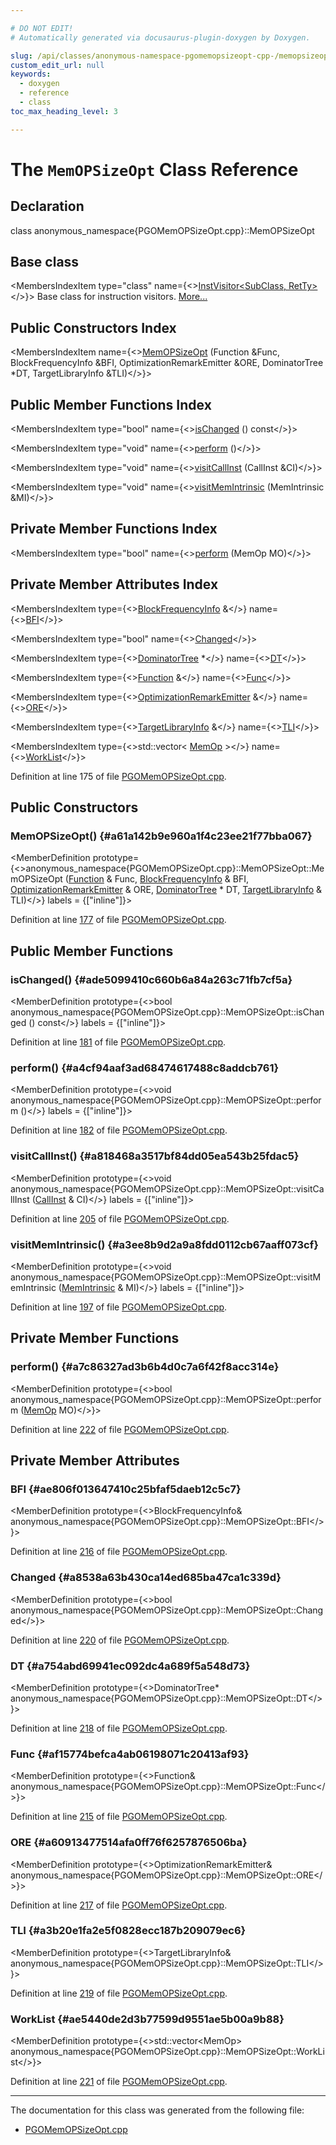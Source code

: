 ```yaml
---

# DO NOT EDIT!
# Automatically generated via docusaurus-plugin-doxygen by Doxygen.

slug: /api/classes/anonymous-namespace-pgomemopsizeopt-cpp-/memopsizeopt
custom_edit_url: null
keywords:
  - doxygen
  - reference
  - class
toc_max_heading_level: 3

---
```





# The `MemOPSizeOpt` Class Reference

<DoxygenPage pluginConfig={pluginConfig}>



## Declaration

<CodeBlock>class anonymous_namespace{PGOMemOPSizeOpt.cpp}::MemOPSizeOpt</CodeBlock>

## Base class

<MembersIndex>

<MembersIndexItem
  type="class"
  name={<><a href="/docs/api/classes/llvm/instvisitor">InstVisitor&lt;SubClass, RetTy&gt;</a></>}>
Base class for instruction visitors. <a href="/docs/api/classes/llvm/instvisitor/#details">More...</a>
</MembersIndexItem>

</MembersIndex>

## Public Constructors Index

<MembersIndex>

<MembersIndexItem
  name={<><a href="#a61a142b9e960a1f4c23ee21f77bba067">MemOPSizeOpt</a> (Function &amp;Func, BlockFrequencyInfo &amp;BFI, OptimizationRemarkEmitter &amp;ORE, DominatorTree &#42;DT, TargetLibraryInfo &amp;TLI)</>}>
</MembersIndexItem>

</MembersIndex>

## Public Member Functions Index

<MembersIndex>

<MembersIndexItem
  type="bool"
  name={<><a href="#ade5099410c660b6a84a263c71fb7cf5a">isChanged</a> () const</>}>
</MembersIndexItem>

<MembersIndexItem
  type="void"
  name={<><a href="#a4cf94aaf3ad68474617488c8addcb761">perform</a> ()</>}>
</MembersIndexItem>

<MembersIndexItem
  type="void"
  name={<><a href="#a818468a3517bf84dd05ea543b25fdac5">visitCallInst</a> (CallInst &amp;CI)</>}>
</MembersIndexItem>

<MembersIndexItem
  type="void"
  name={<><a href="#a3ee8b9d2a9a8fdd0112cb67aaff073cf">visitMemIntrinsic</a> (MemIntrinsic &amp;MI)</>}>
</MembersIndexItem>

</MembersIndex>

## Private Member Functions Index

<MembersIndex>

<MembersIndexItem
  type="bool"
  name={<><a href="#a7c86327ad3b6b4d0c7a6f42f8acc314e">perform</a> (MemOp MO)</>}>
</MembersIndexItem>

</MembersIndex>

## Private Member Attributes Index

<MembersIndex>

<MembersIndexItem
  type={<><a href="/docs/api/classes/llvm/blockfrequencyinfo">BlockFrequencyInfo</a> &amp;</>}
  name={<><a href="#ae806f013647410c25bfaf5daeb12c5c7">BFI</a></>}>
</MembersIndexItem>

<MembersIndexItem
  type="bool"
  name={<><a href="#a8538a63b430ca14ed685ba47ca1c339d">Changed</a></>}>
</MembersIndexItem>

<MembersIndexItem
  type={<><a href="/docs/api/classes/llvm/dominatortree">DominatorTree</a> &#42;</>}
  name={<><a href="#a754abd69941ec092dc4a689f5a548d73">DT</a></>}>
</MembersIndexItem>

<MembersIndexItem
  type={<><a href="/docs/api/classes/llvm/function">Function</a> &amp;</>}
  name={<><a href="#af15774befca4ab06198071c20413af93">Func</a></>}>
</MembersIndexItem>

<MembersIndexItem
  type={<><a href="/docs/api/classes/llvm/optimizationremarkemitter">OptimizationRemarkEmitter</a> &amp;</>}
  name={<><a href="#a60913477514afa0ff76f6257876506ba">ORE</a></>}>
</MembersIndexItem>

<MembersIndexItem
  type={<><a href="/docs/api/classes/llvm/targetlibraryinfo">TargetLibraryInfo</a> &amp;</>}
  name={<><a href="#a3b20e1fa2e5f0828ecc187b209079ec6">TLI</a></>}>
</MembersIndexItem>

<MembersIndexItem
  type={<>std::vector&lt; <a href="/docs/api/structs/anonymous-namespace-pgomemopsizeopt-cpp-/memop">MemOp</a> &gt;</>}
  name={<><a href="#ae5440de2d3b77599d9551ae5b00a9b88">WorkList</a></>}>
</MembersIndexItem>

</MembersIndex>


Definition at line 175 of file <a href="/docs/api/files/lib/lib/transforms/lib/transforms/instrumentation/pgomemopsizeopt-cpp">PGOMemOPSizeOpt.cpp</a>.

<SectionDefinition>

## Public Constructors

### MemOPSizeOpt() {#a61a142b9e960a1f4c23ee21f77bba067}

<MemberDefinition
  prototype={<>anonymous&#95;namespace&#123;PGOMemOPSizeOpt.cpp&#125;::MemOPSizeOpt::MemOPSizeOpt (<a href="/docs/api/classes/llvm/function">Function</a> &amp; Func, <a href="/docs/api/classes/llvm/blockfrequencyinfo">BlockFrequencyInfo</a> &amp; BFI, <a href="/docs/api/classes/llvm/optimizationremarkemitter">OptimizationRemarkEmitter</a> &amp; ORE, <a href="/docs/api/classes/llvm/dominatortree">DominatorTree</a> &#42; DT, <a href="/docs/api/classes/llvm/targetlibraryinfo">TargetLibraryInfo</a> &amp; TLI)</>}
  labels = {["inline"]}>

Definition at line <a href="/docs/api/files/lib/lib/transforms/lib/transforms/instrumentation/pgomemopsizeopt-cpp/#l00177">177</a> of file <a href="/docs/api/files/lib/lib/transforms/lib/transforms/instrumentation/pgomemopsizeopt-cpp">PGOMemOPSizeOpt.cpp</a>.
</MemberDefinition>

</SectionDefinition>

<SectionDefinition>

## Public Member Functions

### isChanged() {#ade5099410c660b6a84a263c71fb7cf5a}

<MemberDefinition
  prototype={<>bool anonymous&#95;namespace&#123;PGOMemOPSizeOpt.cpp&#125;::MemOPSizeOpt::isChanged () const</>}
  labels = {["inline"]}>

Definition at line <a href="/docs/api/files/lib/lib/transforms/lib/transforms/instrumentation/pgomemopsizeopt-cpp/#l00181">181</a> of file <a href="/docs/api/files/lib/lib/transforms/lib/transforms/instrumentation/pgomemopsizeopt-cpp">PGOMemOPSizeOpt.cpp</a>.
</MemberDefinition>

### perform() {#a4cf94aaf3ad68474617488c8addcb761}

<MemberDefinition
  prototype={<>void anonymous&#95;namespace&#123;PGOMemOPSizeOpt.cpp&#125;::MemOPSizeOpt::perform ()</>}
  labels = {["inline"]}>

Definition at line <a href="/docs/api/files/lib/lib/transforms/lib/transforms/instrumentation/pgomemopsizeopt-cpp/#l00182">182</a> of file <a href="/docs/api/files/lib/lib/transforms/lib/transforms/instrumentation/pgomemopsizeopt-cpp">PGOMemOPSizeOpt.cpp</a>.
</MemberDefinition>

### visitCallInst() {#a818468a3517bf84dd05ea543b25fdac5}

<MemberDefinition
  prototype={<>void anonymous&#95;namespace&#123;PGOMemOPSizeOpt.cpp&#125;::MemOPSizeOpt::visitCallInst (<a href="/docs/api/classes/llvm/callinst">CallInst</a> &amp; CI)</>}
  labels = {["inline"]}>

Definition at line <a href="/docs/api/files/lib/lib/transforms/lib/transforms/instrumentation/pgomemopsizeopt-cpp/#l00205">205</a> of file <a href="/docs/api/files/lib/lib/transforms/lib/transforms/instrumentation/pgomemopsizeopt-cpp">PGOMemOPSizeOpt.cpp</a>.
</MemberDefinition>

### visitMemIntrinsic() {#a3ee8b9d2a9a8fdd0112cb67aaff073cf}

<MemberDefinition
  prototype={<>void anonymous&#95;namespace&#123;PGOMemOPSizeOpt.cpp&#125;::MemOPSizeOpt::visitMemIntrinsic (<a href="/docs/api/classes/llvm/memintrinsic">MemIntrinsic</a> &amp; MI)</>}
  labels = {["inline"]}>

Definition at line <a href="/docs/api/files/lib/lib/transforms/lib/transforms/instrumentation/pgomemopsizeopt-cpp/#l00197">197</a> of file <a href="/docs/api/files/lib/lib/transforms/lib/transforms/instrumentation/pgomemopsizeopt-cpp">PGOMemOPSizeOpt.cpp</a>.
</MemberDefinition>

</SectionDefinition>

<SectionDefinition>

## Private Member Functions

### perform() {#a7c86327ad3b6b4d0c7a6f42f8acc314e}

<MemberDefinition
  prototype={<>bool anonymous&#95;namespace&#123;PGOMemOPSizeOpt.cpp&#125;::MemOPSizeOpt::perform (<a href="/docs/api/structs/anonymous-namespace-pgomemopsizeopt-cpp-/memop">MemOp</a> MO)</>}>

Definition at line <a href="/docs/api/files/lib/lib/transforms/lib/transforms/instrumentation/pgomemopsizeopt-cpp/#l00222">222</a> of file <a href="/docs/api/files/lib/lib/transforms/lib/transforms/instrumentation/pgomemopsizeopt-cpp">PGOMemOPSizeOpt.cpp</a>.
</MemberDefinition>

</SectionDefinition>

<SectionDefinition>

## Private Member Attributes

### BFI {#ae806f013647410c25bfaf5daeb12c5c7}

<MemberDefinition
  prototype={<>BlockFrequencyInfo&amp; anonymous&#95;namespace&#123;PGOMemOPSizeOpt.cpp&#125;::MemOPSizeOpt::BFI</>}>

Definition at line <a href="/docs/api/files/lib/lib/transforms/lib/transforms/instrumentation/pgomemopsizeopt-cpp/#l00216">216</a> of file <a href="/docs/api/files/lib/lib/transforms/lib/transforms/instrumentation/pgomemopsizeopt-cpp">PGOMemOPSizeOpt.cpp</a>.
</MemberDefinition>

### Changed {#a8538a63b430ca14ed685ba47ca1c339d}

<MemberDefinition
  prototype={<>bool anonymous&#95;namespace&#123;PGOMemOPSizeOpt.cpp&#125;::MemOPSizeOpt::Changed</>}>

Definition at line <a href="/docs/api/files/lib/lib/transforms/lib/transforms/instrumentation/pgomemopsizeopt-cpp/#l00220">220</a> of file <a href="/docs/api/files/lib/lib/transforms/lib/transforms/instrumentation/pgomemopsizeopt-cpp">PGOMemOPSizeOpt.cpp</a>.
</MemberDefinition>

### DT {#a754abd69941ec092dc4a689f5a548d73}

<MemberDefinition
  prototype={<>DominatorTree&#42; anonymous&#95;namespace&#123;PGOMemOPSizeOpt.cpp&#125;::MemOPSizeOpt::DT</>}>

Definition at line <a href="/docs/api/files/lib/lib/transforms/lib/transforms/instrumentation/pgomemopsizeopt-cpp/#l00218">218</a> of file <a href="/docs/api/files/lib/lib/transforms/lib/transforms/instrumentation/pgomemopsizeopt-cpp">PGOMemOPSizeOpt.cpp</a>.
</MemberDefinition>

### Func {#af15774befca4ab06198071c20413af93}

<MemberDefinition
  prototype={<>Function&amp; anonymous&#95;namespace&#123;PGOMemOPSizeOpt.cpp&#125;::MemOPSizeOpt::Func</>}>

Definition at line <a href="/docs/api/files/lib/lib/transforms/lib/transforms/instrumentation/pgomemopsizeopt-cpp/#l00215">215</a> of file <a href="/docs/api/files/lib/lib/transforms/lib/transforms/instrumentation/pgomemopsizeopt-cpp">PGOMemOPSizeOpt.cpp</a>.
</MemberDefinition>

### ORE {#a60913477514afa0ff76f6257876506ba}

<MemberDefinition
  prototype={<>OptimizationRemarkEmitter&amp; anonymous&#95;namespace&#123;PGOMemOPSizeOpt.cpp&#125;::MemOPSizeOpt::ORE</>}>

Definition at line <a href="/docs/api/files/lib/lib/transforms/lib/transforms/instrumentation/pgomemopsizeopt-cpp/#l00217">217</a> of file <a href="/docs/api/files/lib/lib/transforms/lib/transforms/instrumentation/pgomemopsizeopt-cpp">PGOMemOPSizeOpt.cpp</a>.
</MemberDefinition>

### TLI {#a3b20e1fa2e5f0828ecc187b209079ec6}

<MemberDefinition
  prototype={<>TargetLibraryInfo&amp; anonymous&#95;namespace&#123;PGOMemOPSizeOpt.cpp&#125;::MemOPSizeOpt::TLI</>}>

Definition at line <a href="/docs/api/files/lib/lib/transforms/lib/transforms/instrumentation/pgomemopsizeopt-cpp/#l00219">219</a> of file <a href="/docs/api/files/lib/lib/transforms/lib/transforms/instrumentation/pgomemopsizeopt-cpp">PGOMemOPSizeOpt.cpp</a>.
</MemberDefinition>

### WorkList {#ae5440de2d3b77599d9551ae5b00a9b88}

<MemberDefinition
  prototype={<>std::vector&lt;MemOp&gt; anonymous&#95;namespace&#123;PGOMemOPSizeOpt.cpp&#125;::MemOPSizeOpt::WorkList</>}>

Definition at line <a href="/docs/api/files/lib/lib/transforms/lib/transforms/instrumentation/pgomemopsizeopt-cpp/#l00221">221</a> of file <a href="/docs/api/files/lib/lib/transforms/lib/transforms/instrumentation/pgomemopsizeopt-cpp">PGOMemOPSizeOpt.cpp</a>.
</MemberDefinition>

</SectionDefinition>

<hr/>

The documentation for this class was generated from the following file:

<ul>
<li><a href="/docs/api/files/lib/lib/transforms/lib/transforms/instrumentation/pgomemopsizeopt-cpp">PGOMemOPSizeOpt.cpp</a></li>
</ul>

</DoxygenPage>
